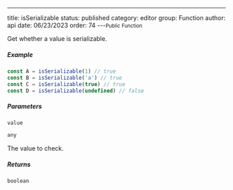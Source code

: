---
title: isSerializable
status: published
category: editor
group: Function
author: api
date: 06/23/2023
order: 74
---<Small>Public Function</Small>

Get whether a value is serializable.




##### Example




```ts
const A = isSerializable(1) // true
const B = isSerializable('a') // true
const C = isSerializable(true) // true
const D = isSerializable(undefined) // false
```


##### Parameters


<ParametersTable>

<ParametersTableRow>
<ParametersTableName>

`value`

</ParametersTableName>
<ParametersTableDescription>

```ts
any
```

The value to check.




</ParametersTableDescription>
</ParametersTableRow>
</ParametersTable>

##### Returns


```ts
boolean
```

